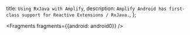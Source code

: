  title: `Using RxJava with Amplify`,
  description: `Amplify Android has first-class support for Reactive Extensions / RxJava.`,
};


<Fragments fragments={{android: android0}} />
